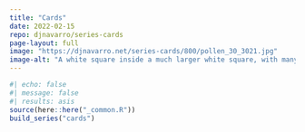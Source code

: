 ```yaml
---
title: "Cards"
date: 2022-02-15
repo: djnavarro/series-cards
page-layout: full
image: "https://djnavarro.net/series-cards/800/pollen_30_3021.jpg"
image-alt: "A white square inside a much larger white square, with many distorted copies in orange, blue and yellow, against a black background"
---
```

   
::: {.grid}
  
```r
#| echo: false
#| message: false
#| results: asis
source(here::here("_common.R"))
build_series("cards")
```
   
:::
   
